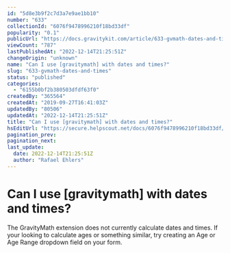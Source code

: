 ```yaml
---
id: "5d8e3b9f2c7d3a7e9ae1bb10"
number: "633"
collectionId: "6076f9478996210f18bd33df"
popularity: "0.1"
publicUrl: "https://docs.gravitykit.com/article/633-gvmath-dates-and-times"
viewCount: "787"
lastPublishedAt: "2022-12-14T21:25:51Z"
changeOrigin: "unknown"
name: "Can I use [gravitymath] with dates and times?"
slug: "633-gvmath-dates-and-times"
status: "published"
categories: 
  - "6155b0bf2b380503dfdf63f0"
createdBy: "365564"
createdAt: "2019-09-27T16:41:03Z"
updatedBy: "80506"
updatedAt: "2022-12-14T21:25:51Z"
title: "Can I use [gravitymath] with dates and times?"
hsEditUrl: "https://secure.helpscout.net/docs/6076f9478996210f18bd33df/article/5d8e3b9f2c7d3a7e9ae1bb10"
pagination_prev: 
pagination_next: 
last_update:
  date: 2022-12-14T21:25:51Z
  author: "Rafael Ehlers"
---
```


# Can I use [gravitymath] with dates and times?

The GravityMath extension does not currently calculate dates and times. If your looking to calculate ages or something similar, try creating an Age or Age Range dropdown field on your form.